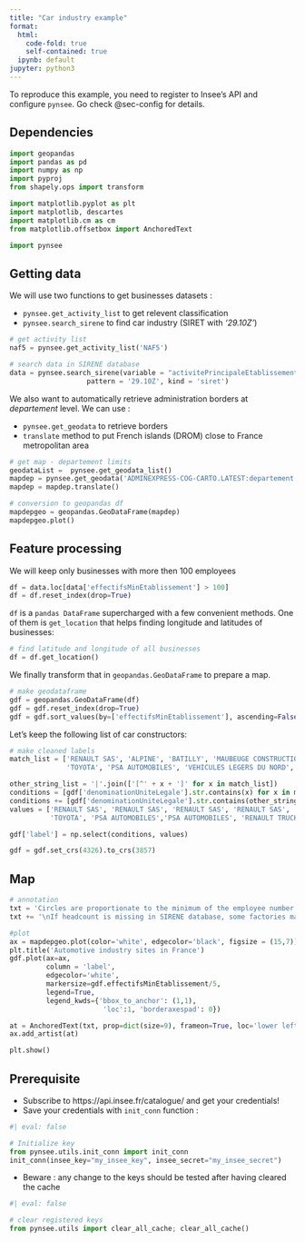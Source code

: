 ```yaml
---
title: "Car industry example"
format:
  html:
    code-fold: true
    self-contained: true
  ipynb: default
jupyter: python3
---
```


To reproduce this example, you need to register to
Insee's API and configure `pynsee`. Go check @sec-config for
details. 

## Dependencies

```python
import geopandas
import pandas as pd
import numpy as np
import pyproj
from shapely.ops import transform

import matplotlib.pyplot as plt
import matplotlib, descartes
import matplotlib.cm as cm
from matplotlib.offsetbox import AnchoredText

import pynsee
```

## Getting data

We will use two functions to get businesses datasets :

- `pynsee.get_activity_list` to get relevent classification
- `pynsee.search_sirene` to find car industry (SIRET with _'29.10Z'_)

```python
# get activity list
naf5 = pynsee.get_activity_list('NAF5')

# search data in SIRENE database
data = pynsee.search_sirene(variable = "activitePrincipaleEtablissement",
                   pattern = '29.10Z', kind = 'siret')
```

We also want to automatically retrieve administration
borders at _departement_ level.
We can use :

- `pynsee.get_geodata` to retrieve borders
- `translate` method to put French islands (DROM) close to France metropolitan area

```python
# get map - departement limits
geodataList =  pynsee.get_geodata_list()
mapdep = pynsee.get_geodata('ADMINEXPRESS-COG-CARTO.LATEST:departement')
mapdep = mapdep.translate()

# conversion to geopandas df
mapdepgeo = geopandas.GeoDataFrame(mapdep)
mapdepgeo.plot()
```


## Feature processing

We will keep only businesses with more then 100 employees

```python
df = data.loc[data['effectifsMinEtablissement'] > 100]
df = df.reset_index(drop=True)
```

`df` is a `pandas DataFrame` supercharged with a few 
convenient methods. One of them is `get_location` that 
helps finding longitude and latitudes of businesses:

```python
# find latitude and longitude of all businesses
df = df.get_location()
```

We finally transform that in `geopandas.GeoDataFrame` 
to prepare a map. 

```python
# make geodataframe
gdf = geopandas.GeoDataFrame(df)
gdf = gdf.reset_index(drop=True)
gdf = gdf.sort_values(by=['effectifsMinEtablissement'], ascending=False)
```

Let's keep the following list of car constructors: 

```python
# make cleaned labels
match_list = ['RENAULT SAS', 'ALPINE', 'BATILLY', 'MAUBEUGE CONSTRUCTION',
              'TOYOTA', 'PSA AUTOMOBILES', 'VEHICULES LEGERS DU NORD', 'RENAULT TRUCKS']
```

```python
other_string_list = '|'.join(['[^' + x + ']' for x in match_list])
conditions = [gdf['denominationUniteLegale'].str.contains(x) for x in match_list]
conditions += [gdf['denominationUniteLegale'].str.contains(other_string_list)]
values = ['RENAULT SAS', 'RENAULT SAS', 'RENAULT SAS', 'RENAULT SAS',
          'TOYOTA', 'PSA AUTOMOBILES','PSA AUTOMOBILES', 'RENAULT TRUCKS', 'OTHER']

gdf['label'] = np.select(conditions, values)
```

```python
gdf = gdf.set_crs(4326).to_crs(3857)
```

## Map

```python
# annotation
txt = 'Circles are proportionate to the minimum of the employee number range'
txt += '\nIf headcount is missing in SIRENE database, some factories may not be displayed'

#plot
ax = mapdepgeo.plot(color='white', edgecolor='black', figsize = (15,7))
plt.title('Automotive industry sites in France')
gdf.plot(ax=ax,
         column = 'label',
         edgecolor='white',
         markersize=gdf.effectifsMinEtablissement/5,
         legend=True,
         legend_kwds={'bbox_to_anchor': (1,1),
                       'loc':1, 'borderaxespad': 0})

at = AnchoredText(txt, prop=dict(size=9), frameon=True, loc='lower left')
ax.add_artist(at)

plt.show()
```

## Prerequisite {#sec-config}

- Subscribe to https://api.insee.fr/catalogue/ and get your credentials!
- Save your credentials with `init_conn` function :

```python
#| eval: false

# Initialize key
from pynsee.utils.init_conn import init_conn
init_conn(insee_key="my_insee_key", insee_secret="my_insee_secret")
```

- Beware : any change to the keys should be tested after having cleared the cache

```python
#| eval: false

# clear registered keys
from pynsee.utils import clear_all_cache; clear_all_cache()
```
